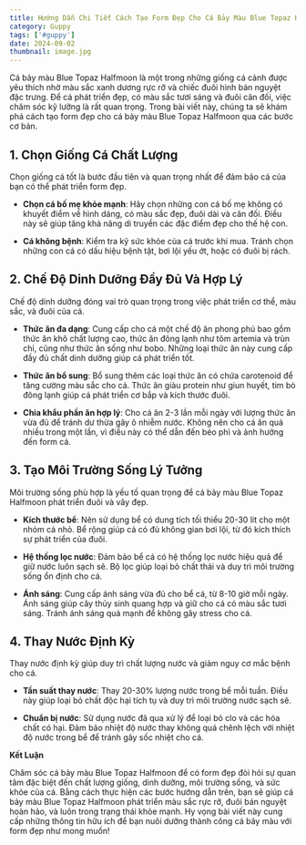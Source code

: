 ---
title: Hướng Dẫn Chi Tiết Cách Tạo Form Đẹp Cho Cá Bảy Màu Blue Topaz Halfmoon
category: Guppy
tags: ['#guppy']
date: 2024-09-02
thumbnail: image.jpg
--- 

Cá bảy màu Blue Topaz Halfmoon là một trong những giống cá cảnh được yêu thích nhờ màu sắc xanh 
dương rực rỡ và chiếc đuôi hình bán nguyệt đặc trưng. Để cá phát triển đẹp, có màu sắc tươi sáng 
và đuôi cân đối, việc chăm sóc kỹ lưỡng là rất quan trọng. Trong bài viết này, chúng ta sẽ khám 
phá cách tạo form đẹp cho cá bảy màu Blue Topaz Halfmoon qua các bước cơ bản.

## 1. Chọn Giống Cá Chất Lượng

Chọn giống cá tốt là bước đầu tiên và quan trọng nhất để đảm bảo cá của bạn có thể phát triển form 
đẹp.

- **Chọn cá bố mẹ khỏe mạnh**: Hãy chọn những con cá bố mẹ không có khuyết điểm về hình dáng, có màu 
sắc đẹp, đuôi dài và cân đối. Điều này sẽ giúp tăng khả năng di truyền các đặc điểm đẹp cho thế hệ 
con.

- **Cá không bệnh**: Kiểm tra kỹ sức khỏe của cá trước khi mua. Tránh chọn những con cá có dấu hiệu 
bệnh tật, bơi lội yếu ớt, hoặc có đuôi bị rách.

## 2. Chế Độ Dinh Dưỡng Đầy Đủ Và Hợp Lý

Chế độ dinh dưỡng đóng vai trò quan trọng trong việc phát triển cơ thể, màu sắc, và đuôi của cá.

- **Thức ăn đa dạng**: Cung cấp cho cá một chế độ ăn phong phú bao gồm thức ăn khô chất lượng cao, thức 
ăn đông lạnh như tôm artemia và trùn chỉ, cũng như thức ăn sống như bobo. Những loại thức ăn này 
cung cấp đầy đủ chất dinh dưỡng giúp cá phát triển tốt.

- **Thức ăn bổ sung**: Bổ sung thêm các loại thức ăn có chứa carotenoid để tăng cường màu sắc cho cá. 
Thức ăn giàu protein như giun huyết, tim bò đông lạnh giúp cá phát triển cơ bắp và kích thước đuôi.

- **Chia khẩu phần ăn hợp lý**: Cho cá ăn 2-3 lần mỗi ngày với lượng thức ăn vừa đủ để tránh dư thừa gây ô nhiễm nước. Không nên cho cá ăn quá nhiều trong một lần, vì điều này có thể dẫn đến béo phì và ảnh hưởng đến form cá.

## 3. Tạo Môi Trường Sống Lý Tưởng

Môi trường sống phù hợp là yếu tố quan trọng để cá bảy màu Blue Topaz Halfmoon phát triển đuôi 
và vây đẹp.

- **Kích thước bể**: Nên sử dụng bể có dung tích tối thiểu 20-30 lít cho một nhóm cá nhỏ. Bể rộng 
giúp cá có đủ không gian bơi lội, từ đó kích thích sự phát triển của đuôi.

- **Hệ thống lọc nước**: Đảm bảo bể cá có hệ thống lọc nước hiệu quả để giữ nước luôn sạch sẽ. Bộ 
lọc giúp loại bỏ chất thải và duy trì môi trường sống ổn định cho cá.

- **Ánh sáng**: Cung cấp ánh sáng vừa đủ cho bể cá, từ 8-10 giờ mỗi ngày. Ánh sáng giúp cây thủy 
sinh quang hợp và giữ cho cá có màu sắc tươi sáng. Tránh ánh sáng quá mạnh để không gây stress 
cho cá.

## 4. Thay Nước Định Kỳ

Thay nước định kỳ giúp duy trì chất lượng nước và giảm nguy cơ mắc bệnh cho cá.

- **Tần suất thay nước**: Thay 20-30% lượng nước trong bể mỗi tuần. Điều này giúp loại bỏ chất độc 
hại tích tụ và duy trì môi trường nước sạch sẽ.

- **Chuẩn bị nước**: Sử dụng nước đã qua xử lý để loại bỏ clo và các hóa chất có hại. Đảm bảo nhiệt 
độ nước thay không quá chênh lệch với nhiệt độ nước trong bể để tránh gây sốc nhiệt cho cá.

**Kết Luận**

Chăm sóc cá bảy màu Blue Topaz Halfmoon để có form đẹp đòi hỏi sự quan tâm đặc biệt đến chất lượng 
giống, dinh dưỡng, môi trường sống, và sức khỏe của cá. Bằng cách thực hiện các bước hướng dẫn trên, 
bạn sẽ giúp cá bảy màu Blue Topaz Halfmoon phát triển màu sắc rực rỡ, đuôi bán nguyệt hoàn hảo, và 
luôn trong trạng thái khỏe mạnh. Hy vọng bài viết này cung cấp những thông tin hữu ích để bạn nuôi 
dưỡng thành công cá bảy màu với form đẹp như mong muốn!